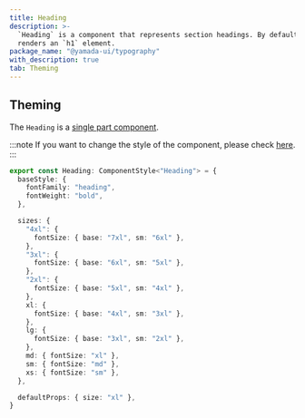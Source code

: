 ```yaml
---
title: Heading
description: >-
  `Heading` is a component that represents section headings. By default, it
  renders an `h1` element.
package_name: "@yamada-ui/typography"
with_description: true
tab: Theming
---
```


## Theming

The `Heading` is a [single part component](/styled-system/theming/component-styles#single-part-components).

:::note
If you want to change the style of the component, please check [here](/styled-system/theming/customize-theme#changing-the-style-of-components).
:::

```ts
export const Heading: ComponentStyle<"Heading"> = {
  baseStyle: {
    fontFamily: "heading",
    fontWeight: "bold",
  },

  sizes: {
    "4xl": {
      fontSize: { base: "7xl", sm: "6xl" },
    },
    "3xl": {
      fontSize: { base: "6xl", sm: "5xl" },
    },
    "2xl": {
      fontSize: { base: "5xl", sm: "4xl" },
    },
    xl: {
      fontSize: { base: "4xl", sm: "3xl" },
    },
    lg: {
      fontSize: { base: "3xl", sm: "2xl" },
    },
    md: { fontSize: "xl" },
    sm: { fontSize: "md" },
    xs: { fontSize: "sm" },
  },

  defaultProps: { size: "xl" },
}
```
